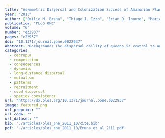 ```yaml
---
title: "Asymmetric Dispersal and Colonization Success of Amazonian Plant-Ants Queens"
year: "2011"
author: ["Emilio M. Bruna", "Thiago J. Izzo", "Brian D. Inouye", "Maria Uriarte", "Heraldo L. Vasconcelos"]
publication: "PLoS ONE"
volume: "6"
number: "e22937"
pages: "e22937"
doi: "10.1371/journal.pone.0022937"
abstract: "Background: The dispersal ability of queens is central to understanding ant life-history evolution, and plays a fundamental role in ant population and community dynamics, the maintenance of genetic diversity, and the spread of invasive ants. In tropical ecosystems, species from over 40 genera of ants establish colonies in the stems, hollow thorns, or leaf pouches of specialized plants. However, little is known about the relative dispersal ability of queens competing for access to the same host plants. Methodology/Principal Findings: We used empirical data and inverse modeling—a technique developed by plant ecologists to model seed dispersal—to quantify and compare the dispersal kernels of queens from three Amazonian ant species that compete for access to host-plants. We found that the modal colonization distance of queens varied 8-fold, with the generalist ant species (Crematogaster laevis) having a greater modal distance than two specialists (Pheidole minutula, Azteca sp.) that use the same host-plants. However, our results also suggest that queens of Azteca sp. have maximal distances that are four-sixteen times greater than those of its competitors. Conclusions/Significance: We found large differences between ant species in both the modal and maximal distance ant queens disperse to find vacant seedlings used to found new colonies. These differences could result from interspecific differences in queen body size, and hence wing musculature, or because queens differ in their ability to identify potential host plants while in flight. Our results provide support for one of the necessary conditions underlying several of the hypothesized mechanisms promoting coexistence in tropical plant-ants. They also suggest that for some ant species limited dispersal capability could pose a significant barrier to the rescue of populations in isolated forest fragments. Finally, we demonstrate that inverse models parameterized with field data are an excellent means of quantifying the dispersal of ant queens."
categories: 
  - cecropia
  - competition
  - consequences
  - dynamics
  - long-distance dispersal
  - mutualism
  - patterns
  - recruitment
  - seed dispersal
  - species coexistence
url: "https://dx.plos.org/10.1371/journal.pone.0022937"
image: featured.png
url_preprint: ""
url_code: ""
url_dataset: ""
bib: './articles/plos_one_2011_10/cite.bib'
pdf: './articles/plos_one_2011_10/Bruna_et_al_2011.pdf'
---
```

